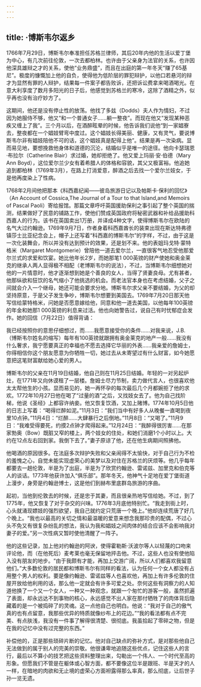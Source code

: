 ```yaml
---
---
---
```

title: ·博斯韦尔返乡
---




1766年7月29日，博斯韦尔奉准担任苏格兰律师，其后20年内他的生活以爱丁堡为中心，有几次前往伦敦，一次去都柏林。也许由于父亲身为法官的关系，也许因他深具雄辩之才的关系，使他“业务鼎盛”，而且在出庭的第一年冬天“赚了65基尼”。极度的慷慨加上他的自负，使得他为低阶层的罪犯辩护，以他口若悬河的辩才为显然有罪的人辩护，结果每一件案子都告败诉，还把诉讼费拿来喝酒喝光。在意大利享度了数月多阳光的日子后，他感觉到苏格兰的寒冷，这除了酒精之外，似乎再也没有治疗妙方了。

这期间，他还是没有停止性的放荡。他找了多兹（Dodds）夫人作为情妇，不过因为她服侍不够，他又“和一个普通女子……躺一整夜”。而现在他又“发现某种恶疾又缠上了我”。三个月以后，在酒醉眩晕的时候，他告诉我们说他“到一家娼寮去，整夜都在一个娼妓臂弯中度过。这个娼妓长得美丽、健康，又有灵气，要说博斯韦尔非有娼妓陪他不可的话，这个娼妓真是配得上他”。结果是再一次染病。显而易见地，要想挽救他身体和道德的沉沦，结婚似乎是唯一的途径。他向卡瑟瑞恩·布拉尔（Catherine Blair）求过婚，她却拒绝了。他又爱上玛丽·安·伯德（Mary Ann Boyd），这位爱尔兰少女有着希腊人的体格和容貌，其父又极富裕。他追她追到都柏林（1769年3月），在路上打消爱意，醉酒之后去找一个爱尔兰妓女，于是他再度染上了性病。

1768年2月间他把那本《科西嘉纪闻——彼岛旅游日记以及帕斯卡·保利的回忆》（An Account of Cossica,The Journal of a Tour to that Island,and Memoirs of Pascal Paoli）寄给报馆。那篇文章呼吁英国援助保利之事引起了整个英国的揣测，结果做好了民意的铺路工作，使他们赞成英国政府将秘密武器和补给品援助科西嘉人的行为。该书在英国卖出1万册，并译成4种文字，使得博斯韦尔在欧陆的名气大过约翰逊。1769年9月7日，作者身着科西嘉酋长的装束出现在斯达特弗德镇莎士比亚纪念会上，帽子上还写着“科西嘉的博斯韦尔”的字样，不过，由于这是一次化装舞会，所以并没有达到预计的效果，还是划不来。他的表姐玛戈特·蒙特格米（Margaret Montgomerie）曾陪他一道去爱尔兰，一直很客气地忍受他那爱尔兰式的求爱和饮宴。她比他年长2岁，而她那笔1 000英镑的财产使她和奥金莱克的继承人两人显得极不相配（老博斯韦尔的说法），不过，当博斯韦尔细想她对他的一片情意时，他才逐渐想到她是个善良的女人，当得了贤妻良母。尤有甚者，他那纵欲和狂饮的名气缩小了他挑选的机会。而老法官本身也在考虑结婚，父子之间就会介入一个继母，她还可能会要求分地。博斯韦尔求父亲不要结婚，为父的却坚持原意，于是父子发生争吵，博斯韦尔想要到美国去。1769年7月20日那天他写信给蒙特格米，问她是否愿意嫁给他，同意和他一道去美国，以他每年100英镑的年金和她那1 000英镑的利息来过活。他也向她警告过，说自己有时忧郁症会发作。她的回信（7月22日）值得背诵：

我已经按照你的意思仔细想过，而……我愿意接受你的条件……对我来说，J.B.（博斯韦尔姓名的缩写）每年有100英镑就跟拥有奥金莱克的地产一般……我没有什么奢求，我宁愿要真正的幸福也不愿去选择它华丽的外表……我亲爱的詹姆士，你得相信你这个朋友愿意为你牺牲一切，她过去从未寄望过有什么财富，如今她愿意把这笔财富献给她心爱的男人。



博斯韦尔的父亲在11月19日结婚，他自己则在11月25日结婚。年轻的一对另起炉灶，在1771年又向休谟租了一层楼。詹姆士尽力节制，卖力做代言人，也很喜欢他太太帮他生的小孩。显而易见的，她一再怀孕的每次最后几个月都婉拒了他的求欢。1772年10月27日他在喝了“过量的酒”之后，又找妓女去了。他为自己找阶梯，他说《圣经》上都容许纳妾。他又恢复饮酒，又加上赌博。1774年10月5日他的日志上写着：“喝得烂醉如泥。”11月3日：“我们当中有好多人从晚餐一直喝到夜里10点钟。”11月4日：“烂醉……大肆暴行之后倒地。”11月8日：“又喝了。”11月9日：“我难受得要死，约摸2点钟才爬得起来。”12月24日：“我醉得很厉害……在那家勃奥（Bow）既脏又窄的楼上，两个妓女的住处，和她们消磨1个小时以上。大约在12点左右回到家。我倒下去了。”妻子原谅了他，还在他生病期间照拂他。

他喝酒的原因很多。在法庭多次辩护失败和父亲闹得不太愉快，对于自己行为不检的羞愧之心，自觉未能实现虚荣心的美梦以及对住在苏格兰的厌烦等。他几乎每年都要去一趟伦敦，半是为了出庭，半是为了欣赏约翰逊、雷诺兹、加里克和伯克等人的谈话。1773年他获许加入“俱乐部”。那年冬天，他神气十足地在爱丁堡街道上漫步，身旁是约翰逊博士，这是他们到赫布里底群岛旅游的序曲。

起初，当他到伦敦去的时候，还是忠于其妻，而且很亲热地写信给她。不过，到了1775年，他又恢复了对于杂交的兴味。1776年3月底他特别忙。“我走到街上时，心头就涌现嫖妓的强烈欲望，我自己就约定只荒唐一个晚上。”他却连续荒唐了好几个晚上。“我也以最高的关切之情和最温暖的爱意来想念我那珍贵的配偶，不过心头不免又有很复杂纷乱的想法，我认为我和娼妓之间肉体的结合应该不会影响我对妻子的爱。”另一次性病又暂时使他清醒了一阵子。

他的这些记录，加上他对约翰逊的阿谀，使得霍勒斯·沃波尔等人以轻蔑的口吻来评论他，而（在他死后）麦考莱也毫无保留地抨击他。不过，这些人也没有使他陷入没有朋友的地步。“由于我颇有才能，再加上交游广阔，所以人们都喜欢我留意他们。”大多数伦敦的居民都和博斯韦尔有同样的看法，认为任何一个女人都没有占用整个男人的权利。要是像约翰逊、雷诺兹等人也喜欢他，再加上有许多伦敦的住屋开放给他利用的话，那么他一定就会有许多可爱之处。奈何这些有洞察力的人知道他换了一个又一个女人，一种又一种观念，就跟一个匆忙的游客一般，虽然抓遍了表面，却永远达不到事物的核心，永远感觉不出人家在那付牺牲了的肉体背后隐藏着的是一个被捣碎了的灵魂。这一点他自己也明白。他说：“我对于自己的傲气真的也有点留意，我那些优异的特质就像纱布上的花边。”“我的看法都有点不完美、有点肤浅，我没有一件事了解得很清楚、很彻底。我虽拾起了零碎之物，但是在我的记忆中没有过完整的东西。”

补偿他的，正是那些琐碎片断的记忆。他对自己缺点的弥补方式，是对那些他自己无法做到的属于别人的完美的崇敬。他很谦卑地追随这些优点，记住这些人的言行，最后以不算小的技艺把这些资料整理出来，勾勒出一个伟人、一个时代至高的形象。但愿我们不管是在躯体或心智方面，都不要像这位半是跟班、半是天才的人一样，在暗地的肉欲和无止境的虚荣心方面袒露得那么率真，那么彻底，让后世子孙一览无遗。